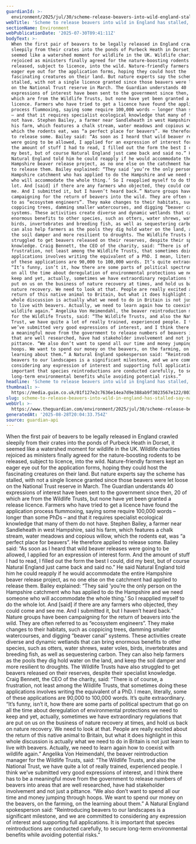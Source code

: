 ```yaml
---
guardianId: >-
  environment/2025/jul/30/scheme-release-beavers-into-wild-england-stalled-nature-experts
webTitle: 'Scheme to release beavers into wild in England has stalled, say nature experts'
sectionName: Environment
webPublicationDate: '2025-07-30T09:41:11Z'
bodyText: >-
  When the first pair of beavers to be legally released in England crawled
  sleepily from their crates into the ponds of Purbeck Heath in Dorset, it
  seemed like a watershed moment for wildlife in the UK. Wildlife charities
  rejoiced as ministers finally agreed for the nature-boosting rodents to be
  released, subject to licence, into the wild. Nature-friendly farmers kept an
  eager eye out for the application forms, hoping they could host the
  fascinating creatures on their land. But nature experts say the scheme has
  stalled, with not a single licence granted since those beavers were let loose
  on the National Trust reserve in March. The Guardian understands 40
  expressions of interest have been sent to the government since then, 20 of
  which are from the Wildlife Trusts, but none have yet been granted a release
  licence. Farmers who have tried to get a licence have found the application
  process flummoxing, saying some require 100,000 words – longer than some PhDs
  – and that it requires specialist ecological knowledge that many of them do
  not have. Stephen Bailey, a farmer near Sandleheath in west Hampshire, said
  his farm, which features a chalk stream, water meadows and copious willow,
  which the rodents eat, was “a perfect place for beavers”. He therefore applied
  to release some. Bailey said: “As soon as I heard that wild beaver releases
  were going to be allowed, I applied for an expression of interest form. And
  the amount of stuff I had to read, I filled out the form the best I could, did
  my best, but of course Natural England just came back and said no.” He said
  Natural England told him he could reapply if he would accommodate the entire
  Hampshire beaver release project, as no one else on the catchment had applied
  to release them. Bailey explained: “They said ‘you’re the only person on the
  Hampshire catchment who has applied to do the Hampshire and we need someone
  who will accommodate the whole thing.’ So I reapplied myself to do the whole
  lot. And [said] if there are any farmers who objected, they could come and see
  me. And I submitted it, but I haven’t heard back.” Nature groups have been
  campaigning for the return of beavers into the wild. They are often referred
  to as “ecosystem engineers”. They make changes to their habitats, such as
  coppicing trees, damming smaller watercourses, and digging “beaver canal”
  systems. These activities create diverse and dynamic wetlands that can bring
  enormous benefits to other species, such as otters, water shrews, water voles,
  birds, invertebrates and breeding fish, as well as sequestering carbon. They
  can also help farmers as the pools they dig hold water on the land, and keep
  the soil damper and more resilient to droughts. The Wildlife Trusts have also
  struggled to get beavers released on their reserves, despite their specialist
  knowledge. Craig Bennett, the CEO of the charity, said: “There is of course, a
  frustration, not least among the Wildlife Trusts, that sometimes doing these
  applications involves writing the equivalent of a PhD. I mean, literally, some
  of these applications are 90,000 to 100,000 words. It’s quite extraordinary.
  “It’s funny, isn’t it, how there are some parts of political spectrum that go
  on all the time about deregulation of environmental protections we need to
  keep and yet, actually, sometimes we have extraordinary regulations that are
  put on us on the business of nature recovery at times, and hold us back on
  nature recovery. We need to look at that. People are really excited about the
  return of this native animal to Britain, but what it does highlight in this
  whole discussion is actually what we need to do in Britain is not just learn
  to live with beavers. Actually, we need to learn again how to coexist with
  wildlife again.” Angelika Von Heimendahl, the beaver reintroduction manager
  for the Wildlife Trusts, said: “The Wildlife Trusts, and also the National
  Trust, we have quite a lot of really trained, experienced people. I think
  we’ve submitted very good expressions of interest, and I think there has to be
  a meaningful move from the government to release numbers of beavers into areas
  that are well researched, have had stakeholder involvement and not just a
  pittance. “We also don’t want to spend all our time and money jumping through
  hoops. We want to spend our money on the beavers, on the farming, on the
  learning about them.” A Natural England spokesperson said: “Reintroducing
  beavers to our landscapes is a significant milestone, and we are committed to
  considering any expression of interest and supporting full applications. It is
  important that species reintroductions are conducted carefully, to secure
  long-term environmental benefits while avoiding potential risks.”
headline: 'Scheme to release beavers into wild in England has stalled, say nature experts'
thumbnail: >-
  https://media.guim.co.uk/01f127e2c7636e14ea7d9e388ab9f3023567e122/803_0_2805_2245/500.jpg
slug: scheme-to-release-beavers-into-wild-in-england-has-stalled-say-nature-experts
webUrl: >-
  https://www.theguardian.com/environment/2025/jul/30/scheme-release-beavers-into-wild-england-stalled-nature-experts
generatedAt: '2025-08-28T20:04:33.754Z'
source: guardian-api
---
```

When the first pair of beavers to be legally released in England crawled sleepily from their crates into the ponds of Purbeck Heath in Dorset, it seemed like a watershed moment for wildlife in the UK. Wildlife charities rejoiced as ministers finally agreed for the nature-boosting rodents to be released, subject to licence, into the wild. Nature-friendly farmers kept an eager eye out for the application forms, hoping they could host the fascinating creatures on their land. But nature experts say the scheme has stalled, with not a single licence granted since those beavers were let loose on the National Trust reserve in March. The Guardian understands 40 expressions of interest have been sent to the government since then, 20 of which are from the Wildlife Trusts, but none have yet been granted a release licence. Farmers who have tried to get a licence have found the application process flummoxing, saying some require 100,000 words – longer than some PhDs – and that it requires specialist ecological knowledge that many of them do not have. Stephen Bailey, a farmer near Sandleheath in west Hampshire, said his farm, which features a chalk stream, water meadows and copious willow, which the rodents eat, was “a perfect place for beavers”. He therefore applied to release some. Bailey said: “As soon as I heard that wild beaver releases were going to be allowed, I applied for an expression of interest form. And the amount of stuff I had to read, I filled out the form the best I could, did my best, but of course Natural England just came back and said no.” He said Natural England told him he could reapply if he would accommodate the entire Hampshire beaver release project, as no one else on the catchment had applied to release them. Bailey explained: “They said ‘you’re the only person on the Hampshire catchment who has applied to do the Hampshire and we need someone who will accommodate the whole thing.’ So I reapplied myself to do the whole lot. And [said] if there are any farmers who objected, they could come and see me. And I submitted it, but I haven’t heard back.” Nature groups have been campaigning for the return of beavers into the wild. They are often referred to as “ecosystem engineers”. They make changes to their habitats, such as coppicing trees, damming smaller watercourses, and digging “beaver canal” systems. These activities create diverse and dynamic wetlands that can bring enormous benefits to other species, such as otters, water shrews, water voles, birds, invertebrates and breeding fish, as well as sequestering carbon. They can also help farmers as the pools they dig hold water on the land, and keep the soil damper and more resilient to droughts. The Wildlife Trusts have also struggled to get beavers released on their reserves, despite their specialist knowledge. Craig Bennett, the CEO of the charity, said: “There is of course, a frustration, not least among the Wildlife Trusts, that sometimes doing these applications involves writing the equivalent of a PhD. I mean, literally, some of these applications are 90,000 to 100,000 words. It’s quite extraordinary. “It’s funny, isn’t it, how there are some parts of political spectrum that go on all the time about deregulation of environmental protections we need to keep and yet, actually, sometimes we have extraordinary regulations that are put on us on the business of nature recovery at times, and hold us back on nature recovery. We need to look at that. People are really excited about the return of this native animal to Britain, but what it does highlight in this whole discussion is actually what we need to do in Britain is not just learn to live with beavers. Actually, we need to learn again how to coexist with wildlife again.” Angelika Von Heimendahl, the beaver reintroduction manager for the Wildlife Trusts, said: “The Wildlife Trusts, and also the National Trust, we have quite a lot of really trained, experienced people. I think we’ve submitted very good expressions of interest, and I think there has to be a meaningful move from the government to release numbers of beavers into areas that are well researched, have had stakeholder involvement and not just a pittance. “We also don’t want to spend all our time and money jumping through hoops. We want to spend our money on the beavers, on the farming, on the learning about them.” A Natural England spokesperson said: “Reintroducing beavers to our landscapes is a significant milestone, and we are committed to considering any expression of interest and supporting full applications. It is important that species reintroductions are conducted carefully, to secure long-term environmental benefits while avoiding potential risks.”
